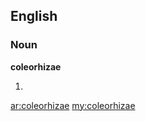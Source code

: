 ==English==

===Noun===
'''coleorhizae'''

# {{plural of|[[coleorhiza]]}}

[[ar:coleorhizae]]
[[my:coleorhizae]]